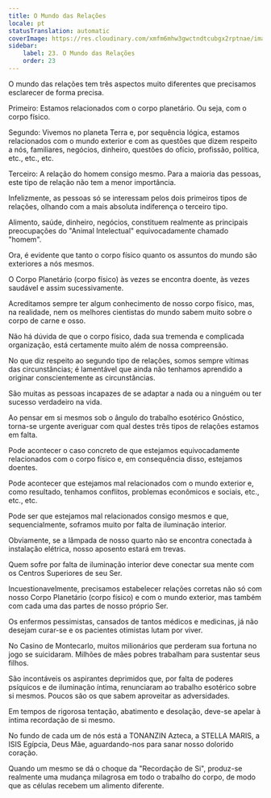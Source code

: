 ```yaml
---
title: O Mundo das Relações
locale: pt
statusTranslation: automatic
coverImage: https://res.cloudinary.com/xmfm6mhw3gwctndtcubgx2rptnae/image/upload/v1740468922/small_cover_tratado_de_psicologia_revolucionaria_a4c0dca4e0.webp
sidebar:
    label: 23. O Mundo das Relações
    order: 23
---
```

O mundo das relações tem três aspectos muito diferentes que precisamos esclarecer de forma precisa.

Primeiro: Estamos relacionados com o corpo planetário. Ou seja, com o corpo físico.

Segundo: Vivemos no planeta Terra e, por sequência lógica, estamos relacionados com o mundo exterior e com as questões que dizem respeito a nós, familiares, negócios, dinheiro, questões do ofício, profissão, política, etc., etc., etc.

Terceiro: A relação do homem consigo mesmo. Para a maioria das pessoas, este tipo de relação não tem a menor importância.

Infelizmente, as pessoas só se interessam pelos dois primeiros tipos de relações, olhando com a mais absoluta indiferença o terceiro tipo.

Alimento, saúde, dinheiro, negócios, constituem realmente as principais preocupações do "Animal Intelectual" equivocadamente chamado "homem".

Ora, é evidente que tanto o corpo físico quanto os assuntos do mundo são exteriores a nós mesmos.

O Corpo Planetário (corpo físico) às vezes se encontra doente, às vezes saudável e assim sucessivamente.

Acreditamos sempre ter algum conhecimento de nosso corpo físico, mas, na realidade, nem os melhores cientistas do mundo sabem muito sobre o corpo de carne e osso.

Não há dúvida de que o corpo físico, dada sua tremenda e complicada organização, está certamente muito além de nossa compreensão.

No que diz respeito ao segundo tipo de relações, somos sempre vítimas das circunstâncias; é lamentável que ainda não tenhamos aprendido a originar conscientemente as circunstâncias.

São muitas as pessoas incapazes de se adaptar a nada ou a ninguém ou ter sucesso verdadeiro na vida.

Ao pensar em si mesmos sob o ângulo do trabalho esotérico Gnóstico, torna-se urgente averiguar com qual destes três tipos de relações estamos em falta.

Pode acontecer o caso concreto de que estejamos equivocadamente relacionados com o corpo físico e, em consequência disso, estejamos doentes.

Pode acontecer que estejamos mal relacionados com o mundo exterior e, como resultado, tenhamos conflitos, problemas econômicos e sociais, etc., etc., etc.

Pode ser que estejamos mal relacionados consigo mesmos e que, sequencialmente, soframos muito por falta de iluminação interior.

Obviamente, se a lâmpada de nosso quarto não se encontra conectada à instalação elétrica, nosso aposento estará em trevas.

Quem sofre por falta de iluminação interior deve conectar sua mente com os Centros Superiores de seu Ser.

Incuestionavelmente, precisamos estabelecer relações corretas não só com nosso Corpo Planetário (corpo físico) e com o mundo exterior, mas também com cada uma das partes de nosso próprio Ser.

Os enfermos pessimistas, cansados de tantos médicos e medicinas, já não desejam curar-se e os pacientes otimistas lutam por viver.

No Casino de Montecarlo, muitos milionários que perderam sua fortuna no jogo se suicidaram. Milhões de mães pobres trabalham para sustentar seus filhos.

São incontáveis os aspirantes deprimidos que, por falta de poderes psíquicos e de iluminação íntima, renunciaram ao trabalho esotérico sobre si mesmos. Poucos são os que sabem aproveitar as adversidades.

Em tempos de rigorosa tentação, abatimento e desolação, deve-se apelar à íntima recordação de si mesmo.

No fundo de cada um de nós está a TONANZIN Azteca, a STELLA MARIS, a ISIS Egípcia, Deus Mãe, aguardando-nos para sanar nosso dolorido coração.

Quando um mesmo se dá o choque da "Recordação de Si", produz-se realmente uma mudança milagrosa em todo o trabalho do corpo, de modo que as células recebem um alimento diferente.

